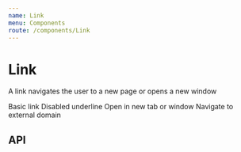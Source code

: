 ```yaml
---
name: Link
menu: Components
route: /components/Link
---
```



# Link

A link navigates the user to a new page or opens a new window

<Playground>
  <SpacedGroup>
    <Link href="http://localhost:3000">Basic link</Link>
    <Link href="http://localhost:3000" disableUnderline>
      Disabled underline
    </Link>
    <Link href="http://localhost:3000" newWindow>
      Open in new tab or window
    </Link>
    <Link href="http://localhost:3000" external>
      Navigate to external domain
    </Link>
  </SpacedGroup>
</Playground>

## API

<PropsTable of={Link} />
